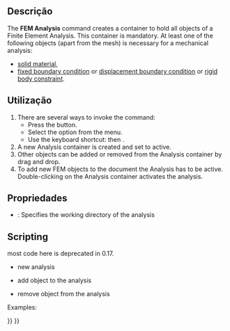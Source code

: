 <languages/>
<div class="mw-translate-fuzzy">
{{Docnav
|
|[[FEM_MaterialSolid/pt-br|Material para sólidos]]
|[[FEM_Workbench/pt-br|FEM]]
|IconL=
|IconR=FEM_MaterialSolid.svg
|IconC=Workbench_FEM.svg
}}
</div>

{{GuiCommand
|Name=FEM Analysis
|MenuLocation=Model → New Analysis
|Workbenches=[[FEM_Workbench|FEM]]
|Shortcut={{KEY|S}} {{KEY|A}}
|SeeAlso=[[FEM_tutorial|FEM tutorial]]
}}

<span id="Description"></span>
==Descrição==

The '''FEM Analysis''' command creates a container to hold all objects of a Finite Element Analysis. This container is mandatory. At least one of the following objects (apart from the mesh) is necessary for a mechanical analysis:
* [[FEM_MaterialSolid|solid material]],
* [[FEM_ConstraintFixed|fixed boundary condition]] or [[FEM_ConstraintDisplacement|displacement boundary condition]] or [[FEM_ConstraintRigidBody|rigid body constraint]].

<span id="Usage"></span>
==Utilização==

# There are several ways to invoke the command:
#* Press the {{Button|[[Image:FEM_Analysis.svg|16px]] [[FEM_Analysis|New Analysis]]}} button.
#* Select the {{MenuCommand|Model → [[Image:FEM_Analysis.svg|16px]] New Analysis}} option from the menu.
#* Use the keyboard shortcut: {{KEY|S}} then {{KEY|A}}.
# A new Analysis container is created and set to active.
# Other objects can be added or removed from the Analysis container by drag and drop.
# To add new FEM objects to the document the Analysis has to be active. Double-clicking on the Analysis container activates the analysis.

<span id="Properties"></span>
==Propriedades==

* {{PropertyData|OutpuDir}}: Specifies the working directory of the analysis

==Scripting==

most code here is deprecated in 0.17.
* new analysis
{{Code|code=
MechanicalAnalysis.makeMechanicalAnalysis( name )
}}

* add object to the analysis
{{Code|code=
App.ActiveDocument.MechanicalAnalysis.Member = App.ActiveDocument.MechanicalAnalysis.Member + [ (object) ]
}}

* remove object from the analysis
{{Code|code=
member = App.ActiveDocument.MechanicalAnalysis.Member
member.remove( documentobject )
 App.ActiveDocument.MechanicalAnalysis.Member = member
}}

Examples:
{{Code|code=
import MechanicalAnalysis
analysis = MechanicalAnalysis.makeMechanicalAnalysis("MechanicalAnalysis")
FemGui.setActiveAnalysis(analysis)

addobj = App.ActiveDocument.getObject("MechanicalMaterial")
App.ActiveDocument.MechanicalAnalysis.Member = App.ActiveDocument.MechanicalAnalysis.Member + [addobj]

removeobj = App.ActiveDocument.getObject("MechanicalMaterial")
member = App.ActiveDocument.MechanicalAnalysis.Member
member.remove(removeobj)
App.ActiveDocument.MechanicalAnalysis.Member = member
}}


<div class="mw-translate-fuzzy">
{{Docnav
|
|[[FEM_MaterialSolid/pt-br|Material para sólidos]]
|[[FEM_Workbench/pt-br|FEM]]
|IconL=
|IconR=FEM_MaterialSolid.svg
|IconC=Workbench_FEM.svg
}}
</div>

{{FEM Tools navi{{#translation:}}}}
{{Userdocnavi{{#translation:}}}}